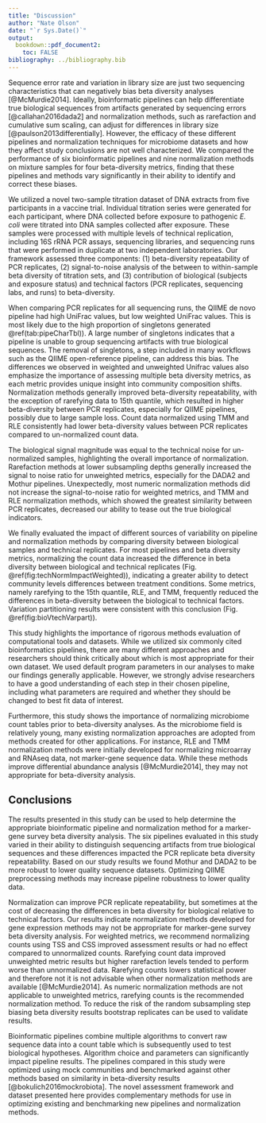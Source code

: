 ```yaml
---
title: "Discussion"
author: "Nate Olson"
date: "`r Sys.Date()`"
output:
  bookdown::pdf_document2:
    toc: FALSE
bibliography: ../bibliography.bib
---
```


Sequence error rate and variation in library size are just two sequencing characteristics that can negatively bias beta diversity analyses  [@McMurdie2014].
Ideally, bioinformatic pipelines can help differentiate true biological sequences from artifacts generated by sequencing errors [@callahan2016dada2] and normalization methods, such as rarefaction and cumulative sum scaling, can adjust for differences in library size [@paulson2013differentially].
However, the efficacy of these different pipelines and normalization techniques for microbiome datasets and how they affect study conclusions are not well characterized.
We compared the performance of six bioinformatic pipelines and nine normalization methods on mixture samples for four beta-diversity metrics, finding that these pipelines and methods vary significantly in their ability to identify and correct these biases.

We utilized a novel two-sample titration dataset of DNA extracts from five participants in a vaccine trial.
Individual titration series were generated for each participant, where DNA collected before exposure to pathogenic _E. coli_ were titrated into DNA samples collected after exposure.
These samples were processed with multiple levels of technical replication, including 16S rRNA PCR assays, sequencing libraries, and sequencing runs that were performed in duplicate at two independent laboratories. Our framework assessed three components:
(1) beta-diversity repeatability of PCR replicates,
(2) signal-to-noise analysis of the between to within-sample beta diversity of titration sets, and
(3) contribution of biological (subjects and exposure status) and technical factors (PCR replicates, sequencing labs, and runs) to beta-diversity.


When comparing PCR replicates for all sequencing runs, the QIIME de novo pipeline had high UniFrac values, but low weighted UniFrac values.
This is most likely due to the high proportion of singletons generated \@ref(tab:pipeCharTbl)).
A large number of singletons indicates that a pipeline is unable to group sequencing artifacts with true biological sequences.
The removal of singletons, a step included in many workflows such as the QIIME open-reference pipeline, can address this bias.
The differences we observed in weighted and unweighted Unifrac values also emphasize the importance of assessing multiple beta diversity metrics,
as each metric provides unique insight into community composition shifts.
Normalization methods generally improved beta-diversity repeatability,
with the exception of rarefying data to 15th quantile,
which resulted in higher beta-diversity between PCR replicates,
especially for QIIME pipelines, possibly due to large sample loss.
Count data normalized using TMM and RLE consistently had lower beta-diversity values between PCR replicates compared to un-normalized count data.

<!-- Use either exposure status or timepoint for unmixed samples -->

The biological signal magnitude was equal to the technical noise for un-normalized samples, highlighting the overall importance of normalization.
Rarefaction methods at lower subsampling depths generally increased the signal to noise ratio for unweighted metrics, especially for the DADA2 and Mothur pipelines.
Unexpectedly, most numeric normalization methods did not increase the signal-to-noise ratio for weighted metrics, and TMM and RLE normalization methods,
which showed the greatest similarity between PCR replicates,
decreased our ability to tease out the true biological indicators.


We finally evaluated the impact of different sources of variability on pipeline and normalization methods by comparing diversity between biological samples and technical replicates.
For most pipelines and beta diversity metrics, normalizing the count data increased the difference in beta diversity between biological and technical replicates (Fig. \@ref(fig:techNormImpactWeighted)),
indicating a greater ability to detect community levels differences between treatment conditions.
Some metrics, namely rarefying to the 15th quantile, RLE, and TMM, frequently reduced the differences in beta-diversity between the biological to technical factors. Variation partitioning results were consistent with this conclusion (Fig. \@ref(fig:bioVtechVarpart)).

This study highlights the importance of rigorous methods evaluation of computational tools and datasets.
While we utilized six commonly cited bioinformatics pipelines, there are many different approaches and researchers should think critically about which is most appropriate for their own dataset.
We used default program parameters in our analyses to make our findings generally applicable.
However, we strongly advise researchers to have a good understanding of each step in their chosen pipeline, including what parameters are required and whether they should be changed to best fit data of interest.


Furthermore, this study shows the importance of normalizing microbiome count tables prior to beta-diversity analyses.
As the microbiome field is relatively young, many existing normalization approaches are adopted from methods created for other applications.
For instance, RLE and TMM normalization methods were initially developed for normalizing microarray and RNAseq data, not marker-gene sequence data.
 While these methods improve differential abundance analysis [@McMurdie2014], they may not appropriate for beta-diversity analysis.


## Conclusions
The results presented in this study can be used to help determine the appropriate bioinformatic pipeline and normalization method for a marker-gene survey beta diversity analysis.
The six pipelines evaluated in this study varied in their ability to distinguish sequencing artifacts from true biological sequences and these differences impacted the PCR replicate beta diversity repeatability.
Based on our study results we found Mothur and DADA2 to be more robust to lower quality sequence datasets.
Optimizing QIIME preprocessing methods may increase pipeline robustness to lower quality data.


Normalization can improve PCR replicate repeatability, but sometimes at the cost of decreasing the differences in beta diversity for biological relative to technical factors.
Our results indicate normalization methods developed for gene expression methods may not be appropriate for marker-gene survey beta diversity analysis.
For weighted metrics, we recommend normalizing counts using TSS and CSS improved assessment results or had no effect compared to unnormalized counts.
Rarefying count data improved unweighted metric results but higher rarefaction levels tended to perform worse than unnormalized data.
Rarefying counts lowers statistical power and therefore not it is not advisable when other normalization methods are available [@McMurdie2014].
As numeric normalization methods are not applicable to unweighted metrics, rarefying counts is the recommended normalization method.
To reduce the risk of the random subsampling step biasing beta diversity results bootstrap replicates can be used to validate results.


Bioinformatic pipelines combine multiple algorithms to convert raw sequence data into a count table which is subsequently used to test biological hypotheses.
Algorithm choice and parameters can significantly impact pipeline results.
The pipelines compared in this study were optimized using mock communities and benchmarked against other methods based on similarity in beta-diversity results [@bokulich2016mockrobiota].
The novel assessment framework and dataset presented here provides complementary methods for use in optimizing existing and benchmarking new pipelines and normalization methods.


<!--
Notes for discussion revision
- weighted phylogenetic lowest
  - Overall differences in beta diversity metrics are due to differences in how the four metrics measure community similarity.
  - For phylogenetic metric, the beta diversity tended to be lower compared to the taxonomic metrics.
  - This was due to low overall phylogenetic diversity, or the majority of the features being phylogenetically closely related.

- Data characteristics impact diversity metrics differently.
  - Higher unweighted PCR replicate beta diversity due to spurious features, sequencing artifacts.
  - Most obvious for QIIME _de novo_ where 2/3rds of the features are singletons.
  - Prevalence filtering as a way to address this issue.

- Unweighted metric values close to 1
  - In appropriate for these datasets
  - Value in unweighted metrics
  - Weighted metric values driven by high abundance organisms
  - Unweighted metrics provide insights into similarity between low abundance community members.
  - Phylogenetic metric, UniFrac, lower for most metrics - more robust to artifacts as they are likely similar to true sequences thus shorter branch lengths.

- consistent PCR replicate beta diversity across pipelines
  - taxonomic weighted
  - Implications for pipeline comparisons using beta diversity metrics?

- sequencing run differences
  - NIST runs consistently higher than JHU2 and JHU1 for Mothur and DADA2.
  - Potential reasoning for NIST being higher
  - Library specific effect
    - barcodes
    - run later
    - contaminants
  - NIST runs also larger variance for weighted taxa

- PCR replicates normalization
  - rarefaction level correlated with PCR replicate distance unweighted mtrics


- For the second component of our assessment we compare the signal-to-noise ratio between sequence data characteristics, bioinformatic pipeline, and normalization method.
  - Signal-to-noise around 1 for most pipelines and metrics.
  - signal to noise values limited by noise
    - when PCR rep beta 0.5 max signal-to-noise value is 2
  - Values around 1 indicate an inability to differentiate between samples.
  - Lack of different due to either high similarity between unmixed samples or data characteristics biasing diversity metrics
  - The assessment results varied by pipeline and diversity metric, with DADA2 and Mothur consistently out perform the other bioinformatic pipelines for weighted metrics.
  - Weighted greater than 1 for mothur and DADA2
  - JHU higher than NIST - consistent with PCR replicate results
  - Subject differences reflect differences in bacterial DNA proportions between unmixed samples [__REFERENCE CHAPTER__]
  - Normalization methods
    - TSS only method with no change or improved signal to noise
    - Rare2000 improved unweighted


PCR replicate beta diversity repeatability for some pipelines was more robust to low sequence quality and total abundance variation than others.
    - Mothur and DADA2 JHU1 consistent with JHU2
    - JHU1 higher compared to other runs for most QIIME pipelines and metrics
      - Deblur JHU1 failed
    - sequencing run differences
      - NIST runs consistently higher than JHU2 and JHU1 for Mothur and DADA2.
      - Potential reasoning for NIST being higher
      - Library specific effect
        - barcodes
        - run later
        - contaminants

  __PIPELINE RECOMENDATIONS__
  - Mothur and DADA2 more robust to low quality data, JHU1 results
  - QIIME pipelines
    - modifying pre-processing parameters
    - prevalence filtering

  __Normalization RECOMENDATIONS__
  - RLE and TMM not appropriate for beta diversity
  - Rarefaction statistically inadmisable
  - TSS and CSS for weighted metrics
  - Rarefaction only methods for unweighted metrics
  - Bootstrap rarefaction Bee reference

  __Metric Recomendations__
  - Higher signal to noise for weighted metrics
  - Care in interpreting results from unweighted metrics
    - prevalence filtering in addition to normalization may improve results
  - Alternative Hill number beta diversity
-->
